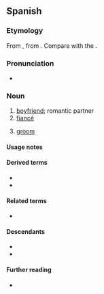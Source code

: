 ==Spanish==

===Etymology===
From {{inh|es|VL.|*novius||newly wed}}, from {{inh|es|la|novus||new}}. Compare with the {{cog|pt|noivo}}.

===Pronunciation===
* {{es-IPA}}

===Noun===
{{es-noun|m|f=novia}}

# [[boyfriend]]; romantic partner
# [[fiancé]]
# {{lb|es|wedding}} [[groom]]

====Usage notes====
{{es-note-noun-mf}}

====Derived terms====
* {{l|es|amigovio}}
* {{l|es|noviazgo}}

====Related terms====
* {{l|es|nuevo}}

====Descendants====
* {{desc|ceb|nobyo|bor=1}}
* {{desc|tl|nobyo|bor=1}}

====Further reading====
* {{R:DRAE}}